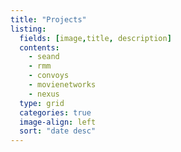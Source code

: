 ```yaml
---
title: "Projects"
listing:
  fields: [image,title, description]
  contents: 
    - seand
    - rmm
    - convoys
    - movienetworks
    - nexus
  type: grid
  categories: true
  image-align: left
  sort: "date desc"
---
```


